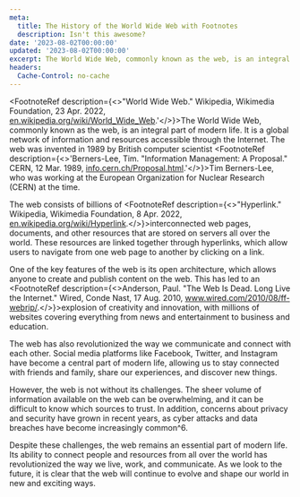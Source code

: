```yaml
---
meta:
  title: The History of the World Wide Web with Footnotes
  description: Isn't this awesome?
date: '2023-08-02T00:00:00'
updated: '2023-08-02T00:00:00'
excerpt: The World Wide Web, commonly known as the web, is an integral part of modern life. It is a global network of information and resources accessible through the Internet. The web was invented in 1989 by British computer scientist 
headers:
  Cache-Control: no-cache
---
```

<FootnoteRef description={<>"World Wide Web." Wikipedia, Wikimedia Foundation, 23 Apr. 2022, <a href="https://en.wikipedia.org/wiki/World_Wide_Web">en.wikipedia.org/wiki/World_Wide_Web</a>.'</>}>The World Wide Web</FootnoteRef>, commonly known as the web, is an integral part of modern life.
  It is a global network of information and resources accessible through the Internet. The web was invented in 1989 by British computer scientist <FootnoteRef description={<>'Berners-Lee, Tim. "Information Management: A Proposal." CERN, 12 Mar. 1989, <a href="https://info.cern.ch/Proposal.html">info.cern.ch/Proposal.html</a>.'</>}>Tim Berners-Lee</FootnoteRef>, who was working at the European Organization for Nuclear Research (CERN) at the time.

The web consists of billions of <FootnoteRef description={<>"Hyperlink." Wikipedia, Wikimedia Foundation, 8 Apr. 2022, <a href="https://en.wikipedia.org/wiki/Hyperlink">en.wikipedia.org/wiki/Hyperlink</a>.</>}>interconnected web pages</FootnoteRef>, documents, and other resources that are stored on servers all over the world. These resources are linked together through hyperlinks, which allow users to navigate from one web page to another by clicking on a link.

One of the key features of the web is its open architecture, which allows anyone to create and publish content on the web. This has led to an <FootnoteRef description={<>Anderson, Paul. "The Web Is Dead. Long Live the Internet." Wired, Conde Nast, 17 Aug. 2010, <a href="www.wired.com/2010/08/ff-webrip/">www.wired.com/2010/08/ff-webrip/</a>.</>}>explosion of creativity and innovation</FootnoteRef>, with millions of websites covering everything from news and entertainment to business and education.

The web has also revolutionized the way we communicate and connect with each other. Social media platforms like Facebook, Twitter, and Instagram have become a central part of modern life, allowing us to stay connected with friends and family, share our experiences, and discover new things.

However, the web is not without its challenges. The sheer volume of information available on the web can be overwhelming, and it can be difficult to know which sources to trust. In addition, <FootnoteRef description='Greenwald, Glenn. "Why Privacy Matters." TED, 4 Oct. 2014, www.ted.com/talks/glenn_greenwald_why_privacy_matters.'>concerns about privacy</FootnoteRef> and security have grown in recent years, as cyber attacks and data breaches have become increasingly common^6.

Despite these challenges, the web remains an essential part of modern life. Its ability to connect people and resources from all over the world has revolutionized the way we live, work, and communicate. As we look to the future, it is clear that the web will continue to evolve and shape our world in new and exciting ways.

<Footnotes />

